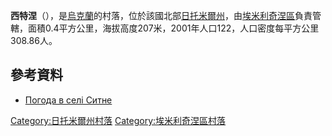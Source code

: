 {{coord|50|50|26|N|27|26|43|E|scale:30000|display=title}}

'''西特涅'''（{{lang-uk|Ситне}}），是[[烏克蘭|烏克蘭]]的村落，位於該國北部[[日托米爾州|日托米爾州]]，由[[埃米利奇涅區|埃米利奇涅區]]負責管轄，面積0.4平方公里，海拔高度207米，2001年人口122，人口密度每平方公里308.86人。

==參考資料==
* [http://weather.in.ua/ua/zhitomirskaja/23879 Погода в селі Ситне] {{Wayback|url=http://weather.in.ua/ua/zhitomirskaja/23879 |date=20111219120503 }}

{{DEFAULTSORT:Ситне}}
[[Category:日托米爾州村落|Category:日托米爾州村落]]
[[Category:埃米利奇涅區村落|Category:埃米利奇涅區村落]]


{{Zhytomyr-geo-stub}}